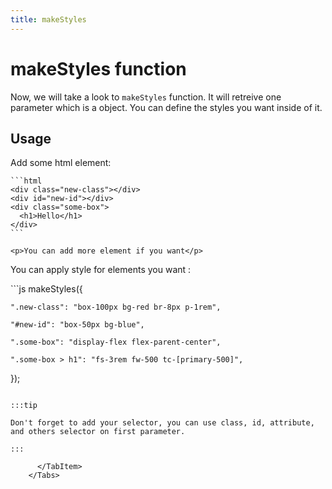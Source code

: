 ---
title: makeStyles
---


# makeStyles function

Now, we will take a look to `makeStyles` function. It will retreive one parameter which is a object. You can define the styles you want inside of it.

## Usage

<Tabs>
  <TabItem value="html" label="HTML">
    <p>Add some html element:</p>

    ```html
    <div class="new-class"></div>
    <div id="new-id"></div>
    <div class="some-box"> 
      <h1>Hello</h1>
    </div>
    ```

    <p>You can add more element if you want</p>
  </TabItem>

  <TabItem value="js" label="JS">
<p>You can apply style for elements you want :</p>
```js
makeStyles({

    ".new-class": "box-100px bg-red br-8px p-1rem",

    "#new-id": "box-50px bg-blue",

    ".some-box": "display-flex flex-parent-center",

    ".some-box > h1": "fs-3rem fw-500 tc-[primary-500]",

});
```

:::tip

Don't forget to add your selector, you can use class, id, attribute, and others selector on first parameter.

:::

      </TabItem>
    </Tabs>
